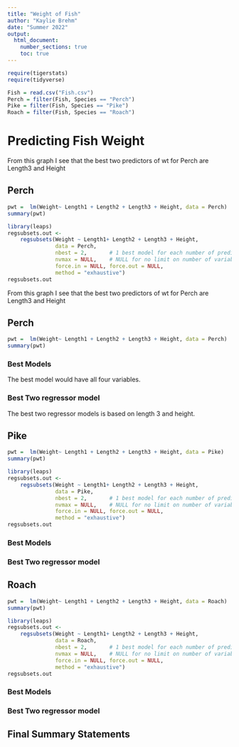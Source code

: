 ```yaml
---
title: "Weight of Fish"
author: "Kaylie Brehm"
date: "Summer 2022"
output: 
  html_document:
    number_sections: true
    toc: true
---
```



```r
require(tigerstats)
require(tidyverse)

Fish = read.csv("Fish.csv")
Perch = filter(Fish, Species == "Perch")
Pike = filter(Fish, Species == "Pike")
Roach = filter(Fish, Species == "Roach")
```

# Predicting Fish Weight


From this graph I see that the best two predictors of wt for Perch are Length3 and Height


## Perch

```r

pwt =  lm(Weight~ Length1 + Length2 + Length3 + Height, data = Perch)
summary(pwt)
```

```r
library(leaps)
regsubsets.out <-
    regsubsets(Weight ~ Length1+ Length2 + Length3 + Height,
               data = Perch,
               nbest = 2,       # 1 best model for each number of predictors
               nvmax = NULL,    # NULL for no limit on number of variables
               force.in = NULL, force.out = NULL,
               method = "exhaustive")
regsubsets.out
```
From this graph I see that the best two predictors of wt for Perch are Length3 and Height


## Perch

```r

pwt =  lm(Weight~ Length1 + Length2 + Length3 + Height, data = Perch)
summary(pwt)
```

### Best Models

The best model would have all four variables. 

### Best Two regressor model

The best two regressor models is based on length 3 and height.

## Pike

```r

pwt =  lm(Weight~ Length1 + Length2 + Length3 + Height, data = Pike)
summary(pwt)
```

```r
library(leaps)
regsubsets.out <-
    regsubsets(Weight ~ Length1+ Length2 + Length3 + Height,
               data = Pike,
               nbest = 2,       # 1 best model for each number of predictors
               nvmax = NULL,    # NULL for no limit on number of variables
               force.in = NULL, force.out = NULL,
               method = "exhaustive")
regsubsets.out
```

### Best Models

### Best Two regressor model

## Roach

```r

pwt =  lm(Weight~ Length1 + Length2 + Length3 + Height, data = Roach)
summary(pwt)
```

```r
library(leaps)
regsubsets.out <-
    regsubsets(Weight ~ Length1+ Length2 + Length3 + Height,
               data = Roach,
               nbest = 2,       # 1 best model for each number of predictors
               nvmax = NULL,    # NULL for no limit on number of variables
               force.in = NULL, force.out = NULL,
               method = "exhaustive")
regsubsets.out
```

### Best Models

### Best Two regressor model

## Final Summary Statements